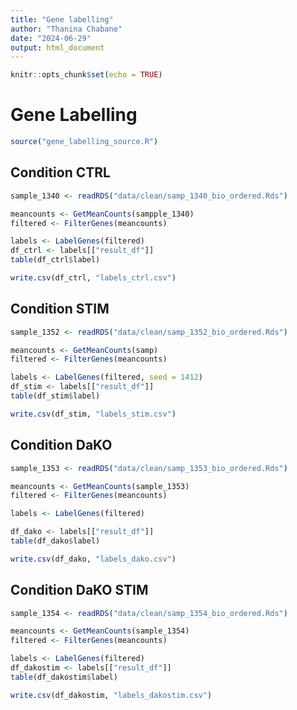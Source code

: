 ```yaml
---
title: "Gene labelling"
author: "Thanina Chabane"
date: "2024-06-29"
output: html_document
---
```


```r
knitr::opts_chunk$set(echo = TRUE)
```

# Gene Labelling

```r
source("gene_labelling_source.R")
```

## Condition CTRL

```r
sample_1340 <- readRDS("data/clean/samp_1340_bio_ordered.Rds")
```

```r
meancounts <- GetMeanCounts(sampple_1340)
filtered <- FilterGenes(meancounts)
```

```r
labels <- LabelGenes(filtered)
df_ctrl <- labels[["result_df"]]
table(df_ctrl$label)
```

```r
write.csv(df_ctrl, "labels_ctrl.csv")
```

## Condition STIM

```r
sample_1352 <- readRDS("data/clean/samp_1352_bio_ordered.Rds")
```

```r
meancounts <- GetMeanCounts(samp)
filtered <- FilterGenes(meancounts)
```

```r
labels <- LabelGenes(filtered, seed = 1412)
df_stim <- labels[["result_df"]]
table(df_stim$label)
```

```r
write.csv(df_stim, "labels_stim.csv")
```

## Condition DaKO

```r
sample_1353 <- readRDS("data/clean/samp_1353_bio_ordered.Rds")

```

```r
meancounts <- GetMeanCounts(sample_1353)
filtered <- FilterGenes(meancounts)
```

```r
labels <- LabelGenes(filtered)

df_dako <- labels[["result_df"]]
table(df_dako$label)
```

```r
write.csv(df_dako, "labels_dako.csv")
```

## Condition DaKO STIM

```r
sample_1354 <- readRDS("data/clean/samp_1354_bio_ordered.Rds")
```

```r
meancounts <- GetMeanCounts(sample_1354)
filtered <- FilterGenes(meancounts)
```

```r
labels <- LabelGenes(filtered)
df_dakostim <- labels[["result_df"]]
table(df_dakostim$label)
```

```r
write.csv(df_dakostim, "labels_dakostim.csv")
```
